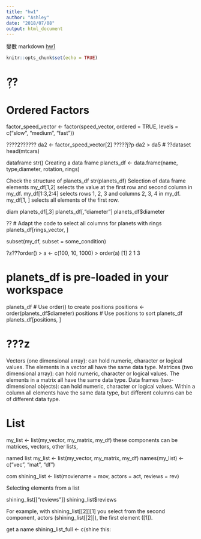 ```yaml
---
title: "hw1"
author: "Ashley"
date: "2018/07/08"
output: html_document
---
```

變數
markdown [hw1](https://ashley3477.github.io/R_2018Summer/Week_1/hw1.html)
```r
knitr::opts_chunk$set(echo = TRUE)
```


# ?ܼ?
# Ordered Factors

factor_speed_vector <- factor(speed_vector, ordered = TRUE, levels = c("slow", "medium", "fast"))

????2??????
da2 <- factor_speed_vector[2]
?????j?p
da2 > da5
# ??dataset
head(mtcars)

dataframe
str()
Creating a data frame
planets_df <- data.frame(name, type,diameter, rotation, rings)

 Check the structure of planets_df
str(planets_df)
Selection of data frame elements
my_df[1,2] selects the value at the first row and second column in my_df.
my_df[1:3,2:4] selects rows 1, 2, 3 and columns 2, 3, 4 in my_df.
my_df[1, ] selects all elements of the first row. 

diam
planets_df[,3]
planets_df[,"diameter"]
planets_df$diameter

??
# Adapt the code to select all columns for planets with rings
planets_df[rings_vector, ]


subset(my_df, subset = some_condition)

?ƶ???order()
> a <- c(100, 10, 1000)
> order(a)
[1] 2 1 3

# planets_df is pre-loaded in your workspace
planets_df
# Use order() to create positions
positions <- order(planets_df$diameter)
positions
# Use positions to sort planets_df
planets_df[positions, ]

# ???z
Vectors (one dimensional array): can hold numeric, character or logical values. The elements in a vector all have the same data type.
Matrices (two dimensional array): can hold numeric, character or logical values. The elements in a matrix all have the same data type.
Data frames (two-dimensional objects): can hold numeric, character or logical values. Within a column all elements have the same data type, but different columns can be of different data type.

# List
my_list <- list(my_vector, my_matrix, my_df)
these components can be matrices, vectors, other lists, 

named list
my_list <- list(my_vector, my_matrix, my_df)
names(my_list) <- c("vec", "mat", "df")

com
shining_list <- list(moviename = mov, actors = act, reviews = rev)

Selecting elements from a list

shining_list[["reviews"]]
shining_list$reviews

For example, with shining_list[[2]][1] you select from the second component, actors (shining_list[[2]]), the first element ([1]). 

get a name
shining_list_full <- c(shine this:

